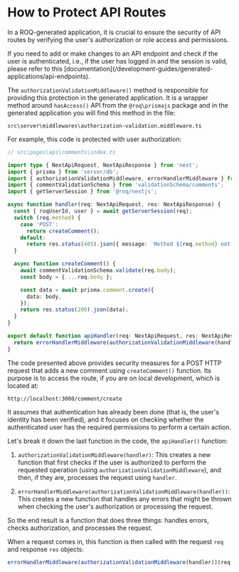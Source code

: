 
# How to Protect API Routes

In a ROQ-generated application, it is crucial to ensure the security of API routes by verifying the user's authorization or role access and permissions.

<Callout type="info">
If you need to add or make changes to an API endpoint and check if the user is authenticated, i.e., if the user has logged in and the session is valid, please refer to this [documentation](/development-guides/generated-applications/api-endpoints).
</Callout>

The `authorizationValidationMiddleware()` method is responsible for providing this protection in the generated application. It is a wrapper method around `hasAccess()` API from the `@roq\prismajs` package and in the generated application you will find this method in the file:

```shell
src\server\middlewares\authorization-validation.middleware.ts
```

For example, this code is protected with user authorization:

```ts
// src\pages\api\comments\index.ts

import type { NextApiRequest, NextApiResponse } from 'next';
import { prisma } from 'server/db';
import { authorizationValidationMiddleware, errorHandlerMiddleware } from 'server/middlewares';
import { commentValidationSchema } from 'validationSchema/comments';
import { getServerSession } from '@roq/nextjs';

async function handler(req: NextApiRequest, res: NextApiResponse) {
  const { roqUserId, user } = await getServerSession(req);
  switch (req.method) {
    case 'POST':
      return createComment();
    default:
      return res.status(405).json({ message: `Method ${req.method} not allowed` });
  }

  async function createComment() {
    await commentValidationSchema.validate(req.body);
    const body = { ...req.body };

    const data = await prisma.comment.create({
      data: body,
    });
    return res.status(200).json(data);
  }
}

export default function apiHandler(req: NextApiRequest, res: NextApiResponse) {
  return errorHandlerMiddleware(authorizationValidationMiddleware(handler))(req, res);
}
```

The code presented above provides security measures for a POST HTTP request that adds a new comment using `createComment()` function. Its purpose is to access the route, if you are on local development, which is located at:

```shell
http://localhost:3000/comment/create
```
 
It assumes that authentication has already been done (that is, the user's identity has been verified), and it focuses on checking whether the authenticated user has the required permissions to perform a certain action.

Let's break it down the last function in the code, the `apiHandler()` function:

1. `authorizationValidationMiddleware(handler)`: This creates a new function that first checks if the user is authorized to perform the requested operation (using `authorizationValidationMiddleware`), and then, if they are, processes the request using `handler`.

2. `errorHandlerMiddleware(authorizationValidationMiddleware(handler))`: This creates a new function that handles any errors that might be thrown when checking the user's authorization or processing the request.

So the end result is a function that does three things: handles errors, checks authorization, and processes the request.

When a request comes in, this function is then called with the request `req` and response `res` objects: 

```js
errorHandlerMiddleware(authorizationValidationMiddleware(handler))(req, res) 
```
